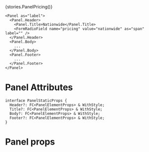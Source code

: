 
<Meta title="Core/Panel" />

<Preview withToolbar>
  <Story name="PanelPricing">{stories.PanelPricing()}</Story>
</Preview>

```
<Panel as="label">
  <Panel.Header>
    <Panel.Title>Nationwide</Panel.Title>
    <FormRadioField name="pricing" value="nationwide" as="span" label="" />
  </Panel.Header>
  <Panel.Body>
    ...
  </Panel.Body>
  <Panel.Footer>
    ...
  </Panel.Footer>
</Panel>
```

# Panel Attributes

```
interface PanelStaticProps {
  Header?: FC<PanelElementProps> & WithStyle;
  Title?: FC<PanelElementProps> & WithStyle;
  Body?: FC<PanelElementProps> & WithStyle;
  Footer?: FC<PanelElementProps> & WithStyle;
}
```

# Panel props

<Props of={Panel} />
